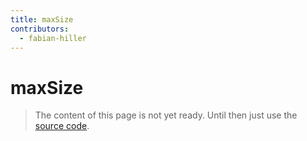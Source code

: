 ```yaml
---
title: maxSize
contributors:
  - fabian-hiller
---
```


# maxSize

> The content of this page is not yet ready. Until then just use the [source code](https://github.com/fabian-hiller/valibot/blob/main/library/src/validations/maxSize/maxSize.ts).
